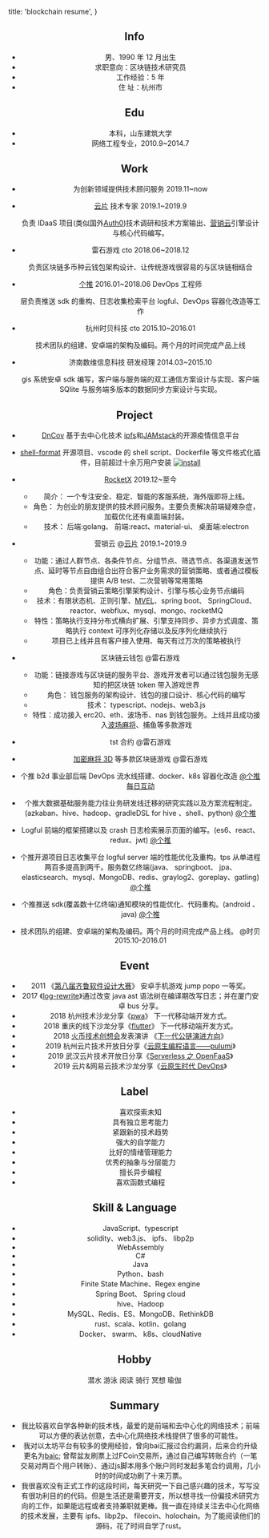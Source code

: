 

  title: 'blockchain resume',
}

<Header />

## <InfoIcon /> Info

- 男、1990 年 12 月出生
- 求职意向：区块链技术研究员
- 工作经验：5 年
- 住 址：杭州市

## <CastForEducationIcon /> Edu

- 本科，山东建筑大学
- 网络工程专业，2010.9~2014.7

## <WorkIcon /> Work

- 为创新领域提供<T>技术顾问服务</T> 2019.11~now
- [云片](https://www.yunpian.com/) <T>技术专家</T> 2019.1~2019.9

  负责 IDaaS 项目(类似国外[Auth0](https://auth0.com/))技术调研和技术方案输出、[营销云](https://www.yunpian.com/product/marketing)引擎设计与核心代码编写。

- 雷石游戏 <T>cto</T> 2018.06~2018.12

  负责区块链多币种云钱包架构设计、让传统游戏很容易的与区块链相结合

- [个推](https://www.ge.cn/) 2016.01~2018.06 <T>DevOps 工程师</T>

  层负责推送 sdk 的重构、日志收集检索平台 logful、DevOps 容器化改造等工作

- 杭州时贝科技 <T>cto</T> 2015.10~2016.01

  技术团队的组建、安卓端的架构及编码。两个月的时间完成产品上线

- 济南数维信息科技 <T>研发经理 </T> 2014.03~2015.10

  gis 系统安卓 sdk 编写，客户端与服务端的双工通信方案设计与实现、客户端 SQlite 与服务端多版本的数据同步方案设计与实现。

## <FolderIcon /> Project

- [DnCov](https://github.com/DnCov/transparent-info) 基于去中心化技术 [ipfs](https://ipfs.io)和[JAMstack](https://jamstack.org/)的开源疫情信息平台
- [shell-format](https://marketplace.visualstudio.com/items?itemName=foxundermoon.shell-format) 开源项目、vscode 的 shell script、Dockerfile 等文件格式化插件，目前超过十余万用户安装 [![install](https://vsmarketplacebadge.apphb.com/installs-short/foxundermoon.shell-format.svg)](https://github.com/foxundermoon/vs-shell-format)

- [RocketX](http://admin.hestech.cn/) 2019.12~至今

  - 简介： 一个专注安全、稳定、智能的客服系统，海外版即将上线。
  - 角色： 为创业的朋友提供的技术顾问服务。主要负责解决前端疑难杂症，加载优化还有桌面端封装。
  - 技术： 后端:golang、 前端:react、material-ui、 桌面端:electron

- 营销云 @[云片](https://www.yunpian.com/) 2019.1~2019.9

  - 功能：通过人群节点、各条件节点、分组节点、筛选节点、各渠道发送节点、延时等节点自由组合出符合客户业务需求的营销策略、或者通过模板提供 A/B test、二次营销等常用策略
  - 角色：负责营销云策略引擎架构设计、引擎与核心业务节点编码
  - 技术：有限状态机、正则引擎、[MVEL](https://github.com/mvel/mvel)、spring boot、 SpringCloud、reactor、webflux、mysql、mongo、rocketMQ
  - 特性：策略执行支持分布式横向扩展、引擎支持同步、异步方式调度、策略执行 context 可序列化存储以及反序列化继续执行
  - 项目已上线并且有客户接入使用、每天有过万次的策略被执行

- 区块链云钱包 @雷石游戏

  - 功能：链接游戏与区块链的服务平台、游戏开发者可以通过钱包服务无感知的把区块链 token 带入游戏世界
  - 角色： 钱包服务的架构设计、钱包的接口设计、核心代码的编写
  - 技术： typescript、nodejs、web3.js
  - 特性：成功接入 erc20、eth、波场币、nas 到钱包服务。上线并且成功接入[波场麻将](http://www.bite5.com/index.php/article-13078)、捕鱼等多款游戏

- tst 合约 @雷石游戏
- [加密麻将 3D](http://www.bite5.com/index.php/article-13078) 等多款区块链游戏 @雷石游戏
- 个推 b2d 事业部后端 DevOps 流水线搭建、docker、k8s 容器化改造 [@个推 每日互动](https://www.ge.cn/)
- 个推大数据基础服务能力往业务研发线迁移的研究实践以及方案流程制定。(azkaban、hive、hadoop、gradleDSL
  for hive 、shell、python) [@个推](https://www.ge.cn/)
- Logful 前端的框架搭建以及 crash 日志检索展示页面的编写。(es6、react、redux、jwt) [@个推](https://www.ge.cn/)
- 个推开源项目日志收集平台 logful server 端的性能优化及重构。tps 从单进程两百多提高到两千。服务数亿终端(java、 springboot、 jpa、elasticsearch、mysql、MongoDB、redis、graylog2、goreplay、gatling) [@个推](https://www.ge.cn/)
- 个推推送 sdk(覆盖数十亿终端)通知模块的性能优化、代码重构。(android 、java) [@个推](https://www.ge.cn/)
- 技术团队的组建、安卓端的架构及编码。两个月的时间完成产品上线。 @时贝 2015.10-2016.01

## <EventIcon /> Event

- 2011 《[第八届齐鲁软件设计大赛](https://www.softqilu.com/)》 安卓手机游戏 jump popo 一等奖。
- 2017 《[log-rewrite](https://www.getui.com/cn/industry/2017/05/050383.html)》通过改变 java ast 语法树在编译期改写日志；并在厦门安卓 bus 分享。
- 2018 杭州技术沙龙分享《[pwa](http://www.apkbus.com/thread-591789-1-1.html)》 下一代移动端开发方式。
- 2018 重庆的线下沙龙分享《[flutter](http://www.apkbus.com/thread-596304-1-1.html)》 下一代移动端开发方式。
- 2018 [火币技术创想会](https://t.cj.sina.com.cn/articles/view/5509973368/1486b8578001009zpv)发表演讲 《[下一代公链演进方向](https://bitool.cn/articles-f9b5f82.html)》
- 2019 杭州云片技术开放日分享《[云原生编程语言——pulumi](https://fox.mn/activity/cloudnative-pulumi.pptx)》
- 2019 武汉云片技术开放日分享《[Serverless 之 OpenFaaS](https://mp.weixin.qq.com/s/KjbNeTt6cqx2gwkxRkSJiw)》
- 2019 云片&网易云技术沙龙分享《[云原生时代 DevOps](https://mp.weixin.qq.com/s/QgeFJF6fO0zH-QCEWB0JbA)》

## <LabelIcon /> Label
- 喜欢探索未知
- 具有独立思考能力
- 紧跟新的技术趋势
- 强大的自学能力
- 比好的情绪管理能力
- 优秀的抽象与分层能力
- 擅长异步编程
- 喜欢函数式编程

## <BuildIcon  /> Skill & Language

- <R v="4" /> JavaScript、typescript
- <R v="3.5" /> solidity、web3.js、 ipfs、 libp2p
- <R v="1" /> WebAssembly
- <R v="4" /> C#
- <R v="5" /> Java
- <R v="3.5" /> Python、bash
- <R v="3" /> Finite State Machine、Regex engine
- <R v="4" /> Spring Boot、 Spring cloud
- <R v="2" /> hive、Hadoop
- <R v="3" /> MySQL、Redis、ES、MongoDB、RethinkDB
- <R v="2.5" /> rust、scala、kotlin、golang
- <R v="3.5" /> Docker、 swarm、 k8s、cloudNative

## <FavoriteIcon /> Hobby

<Grid container>
  <Ht> 潜水 </Ht>
  <Ht> 游泳 </Ht>
  <Ht> 阅读 </Ht>
  <Ht> 骑行 </Ht>
  <Ht> 冥想 </Ht>
  <Ht> 瑜伽 </Ht>
</Grid>

## <BrightnessAutoIcon />  Summary

- 我比较喜欢自学各种新的技术栈，最爱的是前端和去中心化的网络技术；前端可以方便的表达创意，去中心化网络技术栈提供了很多的可能性。
- 我对以太坊平台有较多的使用经验，曾向bai汇报过合约漏洞，后来合约升级更名为[baic](https://www.coingecko.com/en/coins/baic); 曾帮盆友刷票上过FCoin交易所，通过自己编写转账合约（一笔交易对两百个用户转账）、通过js脚本用多个账户同时发起多笔合约调用，几小时的时间成功刷了十来万票。
- 我很喜欢没有正式工作的这段时间，每天研究一下自己感兴趣的技术，写写没有很功利目的的代码。但是生活还是需要开支，所以想寻找一份偏技术研究方向的工作，如果能远程或者支持兼职就更棒。我一直在持续关注去中心化网络的技术发展，主要有 ipfs、libp2p、 filecoin、holochain。为了能阅读他们的源码，花了时间自学了rust。

<Edit f="pages/br.mdx" />
 
